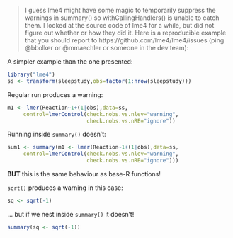 > I guess lme4 might have some magic to temporarily suppress the warnings in summary() so withCallingHandlers() is unable to catch them. I looked at the source code of lme4 for a while, but did not figure out whether or how they did it. Here is a reproducible example that you should report to https://github.com/lme4/lme4/issues (ping @bbolker or @mmaechler or someone in the dev team):

A simpler example than the one presented:

```r
library("lme4")
ss <- transform(sleepstudy,obs=factor(1:nrow(sleepstudy)))
```

Regular run produces a warning:

```r
m1 <- lmer(Reaction~1+(1|obs),data=ss,
     control=lmerControl(check.nobs.vs.nlev="warning",
                         check.nobs.vs.nRE="ignore"))
```

Running inside `summary()` doesn't:

```r
sum1 <- summary(m1 <- lmer(Reaction~1+(1|obs),data=ss,
     control=lmerControl(check.nobs.vs.nlev="warning",
                         check.nobs.vs.nRE="ignore")))
```

**BUT** this is the same behaviour as base-R functions!

`sqrt()` produces a warning in this case:

```r
sq <- sqrt(-1)
```

... but if we nest inside `summary()` it doesn't!

```r
summary(sq <- sqrt(-1))
```
